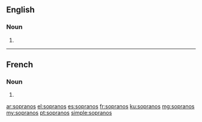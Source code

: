 ==English==

===Noun===
{{head|en|plural}}

# {{plural of|soprano|lang=en}}

----

==French==

===Noun===
{{head|fr|plural|g=?}}

# {{plural of|soprano|lang=fr}}

[[ar:sopranos]]
[[el:sopranos]]
[[es:sopranos]]
[[fr:sopranos]]
[[ku:sopranos]]
[[mg:sopranos]]
[[my:sopranos]]
[[pt:sopranos]]
[[simple:sopranos]]